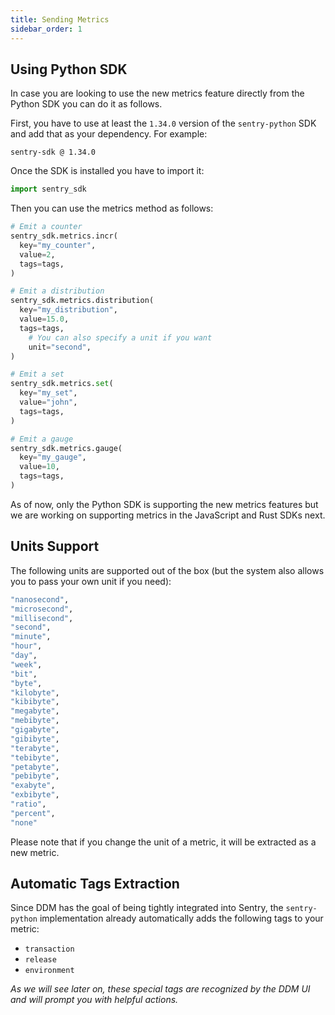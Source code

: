 ```yaml
---
title: Sending Metrics
sidebar_order: 1
---
```


## Using Python SDK

In case you are looking to use the new metrics feature directly from the Python SDK you can do it as follows.

First, you have to use at least the `1.34.0` version of the `sentry-python` SDK and add that as your dependency. For example:

```
sentry-sdk @ 1.34.0
```

Once the SDK is installed you have to import it:

```python
import sentry_sdk
```

Then you can use the metrics method as follows:

```python
# Emit a counter
sentry_sdk.metrics.incr(
  key="my_counter",
  value=2,
  tags=tags,
)

# Emit a distribution
sentry_sdk.metrics.distribution(
  key="my_distribution",
  value=15.0,
  tags=tags,
	# You can also specify a unit if you want
	unit="second",
)

# Emit a set
sentry_sdk.metrics.set(
  key="my_set",
  value="john",
  tags=tags,
)

# Emit a gauge
sentry_sdk.metrics.gauge(
  key="my_gauge",
  value=10,
  tags=tags,
)
```

<Alert title="Note" level="note">
As of now, only the Python SDK is supporting the new metrics features but we are working on supporting metrics in the JavaScript and Rust SDKs next.
</Alert>

## Units Support

The following units are supported out of the box (but the system also allows you to pass your own unit if you need):

```bash
"nanosecond",
"microsecond",
"millisecond",
"second",
"minute",
"hour",
"day",
"week",
"bit",
"byte",
"kilobyte",
"kibibyte",
"megabyte",
"mebibyte",
"gigabyte",
"gibibyte",
"terabyte",
"tebibyte",
"petabyte",
"pebibyte",
"exabyte",
"exbibyte",
"ratio",
"percent",
"none"
```

<Alert title="Note" level="note">

Please note that if you change the unit of a metric, it will be extracted as a new metric.

</Alert>

## Automatic Tags Extraction

Since DDM has the goal of being tightly integrated into Sentry, the `sentry-python` implementation already automatically adds the following tags to your metric:

- `transaction`
- `release`
- `environment`

*As we will see later on, these special tags are recognized by the DDM UI and will prompt you with helpful actions.*